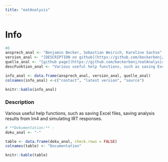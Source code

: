 ```yaml
---
title: "eatAnalysis"
---
```


# Info

```r
#6
ansprech_anal <- "Benjamin Becker, Sebastian Weirich, Karoline Sachse"
version_anal <- "[DESCRIPTION on github](https://github.com/beckerbenj/eatAnalysis/blob/master/DESCRIPTION)"
quelle_anal <- "[github page](https://github.com/beckerbenj/eatAnalysis)"
descFunktion_anal <- "Various useful help functions, such as saving Excel files, saving analysis results from lm4 and simulating IRT responses."

info_anal <- data.frame(ansprech_anal, version_anal, quelle_anal)
colnames(info_anal) <-c("contact", "latest version", "source")

knitr::kable(info_anal)
```

### Description

Various useful help functions, such as saving Excel files, saving analysis results from lm4 and simulating IRT responses.


```r
# **Dokumentation:** -
doku_anal <- "-"

table <- data.frame(doku_anal, check.rows = FALSE)
colnames(table) <- "Documentation"

knitr::kable(table)
```

